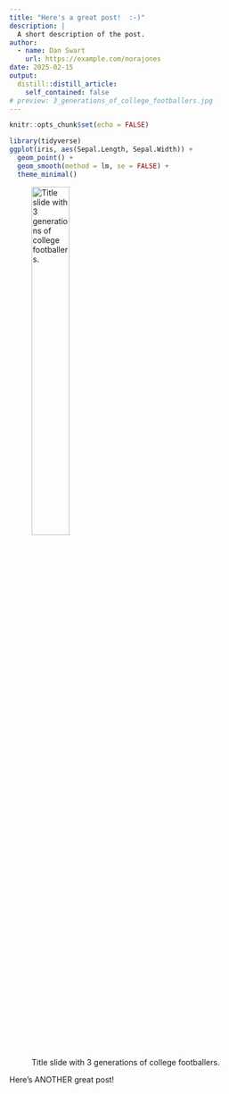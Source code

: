 ```yaml
---
title: "Here's a great post!  :-)"
description: |
  A short description of the post.
author:
  - name: Dan Swart
    url: https://example.com/norajones
date: 2025-02-15
output:
  distill::distill_article:
    self_contained: false
# preview: 3_generations_of_college_footballers.jpg
---
```



```r
knitr::opts_chunk$set(echo = FALSE)

```

```r
library(tidyverse)
ggplot(iris, aes(Sepal.Length, Sepal.Width)) +
  geom_point() +
  geom_smooth(method = lm, se = FALSE) +
  theme_minimal()
```

![Title slide with 3 generations of college footballers.](3_generations_of_college_footballers.jpg){width=40%}

Here's ANOTHER great post!
